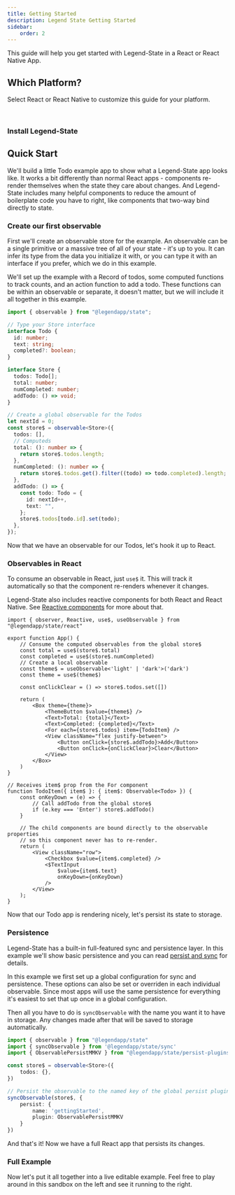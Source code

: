 ```yaml
---
title: Getting Started
description: Legend State Getting Started
sidebar:
    order: 2
---
```


This guide will help you get started with Legend-State in a React or React Native App.



## Which Platform?

Select React or React Native to customize this guide for your platform.

<SelectFramework />
<br />

### Install Legend-State

<InstallFrameworks />

## Quick Start

We'll build a little Todo example app to show what a Legend-State app looks like. It works a bit differently than normal React apps - components re-render themselves when the state they care about changes. And Legend-State includes many helpful components to reduce the amount of boilerplate code you have to right, like components that two-way bind directly to state.

### Create our first observable

First we'll create an observable store for the example. An observable can be a single primitive or a massive tree of all of your state - it's up to you. It can infer its type from the data you initialize it with, or you can type it with an interface if you prefer, which we do in this example.

We'll set up the example with a Record of todos, some computed functions to track counts, and an action function to add a todo. These functions can be within an observable or separate, it doesn't matter, but we will include it all together in this example.

```ts
import { observable } from "@legendapp/state";

// Type your Store interface
interface Todo {
  id: number;
  text: string;
  completed?: boolean;
}

interface Store {
  todos: Todo[];
  total: number;
  numCompleted: number;
  addTodo: () => void;
}

// Create a global observable for the Todos
let nextId = 0;
const store$ = observable<Store>({
  todos: [],
  // Computeds
  total: (): number => {
    return store$.todos.length;
  },
  numCompleted: (): number => {
    return store$.todos.get().filter((todo) => todo.completed).length;
  },
  addTodo: () => {
    const todo: Todo = {
      id: nextId++,
      text: "",
    };
    store$.todos[todo.id].set(todo);
  },
});
```

Now that we have an observable for our Todos, let's hook it up to React.

### Observables in React

To consume an observable in React, just `use$` it. This will track it automatically so that the component re-renders whenever it changes.

Legend-State also includes reactive components for both React and React Native. See [Reactive components](../../react/fine-grained-reactivity/#reactive-components) for more about that.

```tsx
import { observer, Reactive, use$, useObservable } from "@legendapp/state/react"

export function App() {
    // Consume the computed observables from the global store$
    const total = use$(store$.total)
    const completed = use$(store$.numCompleted)
    // Create a local observable
    const theme$ = useObservable<'light' | 'dark'>('dark')
    const theme = use$(theme$)

    const onClickClear = () => store$.todos.set([])

    return (
        <Box theme={theme}>
            <ThemeButton $value={theme$} />
            <Text>Total: {total}</Text>
            <Text>Completed: {completed}</Text>
            <For each={store$.todos} item={TodoItem} />
            <View className="flex justify-between">
                <Button onClick={store$.addTodo}>Add</Button>
                <Button onClick={onClickClear}>Clear</Button>
            </View>
        </Box>
    )
}

// Receives item$ prop from the For component
function TodoItem({ item$ }: { item$: Observable<Todo> }) {
    const onKeyDown = (e) => {
        // Call addTodo from the global store$
        if (e.key === 'Enter') store$.addTodo()
    }

    // The child components are bound directly to the observable properties
    // so this component never has to re-render.
    return (
        <View className="row">
            <Checkbox $value={item$.completed} />
            <$TextInput
                $value={item$.text}
                onKeyDown={onKeyDown}
            />
        </View>
    );
}
```

Now that our Todo app is rendering nicely, let's persist its state to storage.

### Persistence

Legend-State has a built-in full-featured sync and persistence layer. In this example we'll show basic persistence and you can read [persist and sync](../../sync/persist-sync) for details.

In this example we first set up a global configuration for sync and persistence. These options can also be set or overriden in each individual observable. Since most apps will use the same persistence for everything it's easiest to set that up once in a global configuration.

Then all you have to do is `syncObservable` with the name you want it to have in storage. Any changes made after that will be saved to storage automatically.

```ts
import { observable } from "@legendapp/state"
import { syncObservable } from '@legendapp/state/sync'
import { ObservablePersistMMKV } from "@legendapp/state/persist-plugins/mmkv"

const store$ = observable<Store>({
    todos: {},
})

// Persist the observable to the named key of the global persist plugin
syncObservable(store$, {
    persist: {
        name: 'gettingStarted',
        plugin: ObservablePersistMMKV
    }
})
```

And that's it! Now we have a full React app that persists its changes.

### Full Example

Now let's put it all together into a live editable example. Feel free to play around in this sandbox on the left and see it running to the right.

<GettingStarted />
